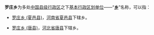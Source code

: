 '''罗庄乡'''为多处[[中国行政区划|中国]][[县级行政区|县级行政区]]之下[[乡级行政区划|基本行政区划单位]]——“'''[[乡|乡]]'''”名称，可以指：

* [[罗庄乡_(夏邑县)|罗庄乡 (夏邑县)]]，[[河南省|河南省]][[夏邑县|夏邑县]]下辖乡。

* [[罗庄乡_(唐县)|罗庄乡 (唐县)]]，[[河北省|河北省]][[唐县|唐县]]下辖乡。

{{disambig|L罗庄乡|Cat=三字中国乡名消歧义}}